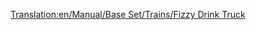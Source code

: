 [[Translation:en/Manual/Base Set/Trains/Fizzy Drink Truck]]
{{es/Vagones|Imagen=[[File:en/Fuzzydrinktruck.png]]
|Nombre=Vagón de Refrescos
|PrecioNormal=2.260 € (1.130 £)
|PesoNormal=18 / 21 t
|CapacidadNormal=25 refrescos
|PrecioMono="
|PesoMono="
|CapacidadMono=30 refrescos
|PrecioMag="
|PesoMag=18 / 22 t
|CapacidadMag=32 refrescos
|Descripción=El '''vagón de refrescos''' se utiliza para transportar [[es/Manual/Base Set/Cargos/Refrescos|refrescos]] desde la [[en/Fábrica de refrescos]] hasta las [[es/Manual/Pueblo#Ciudades|ciudades]] en el clima [[es/Manual/Clima#Fantasía|fantasía]].
}}